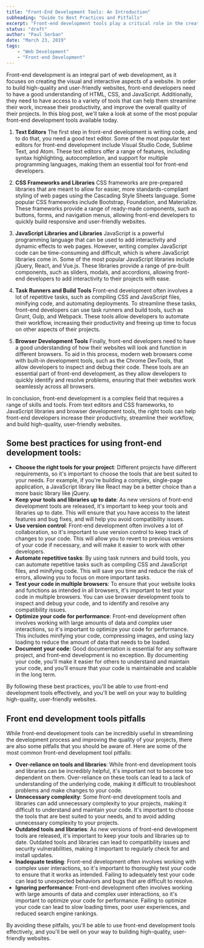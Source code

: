 ```yaml
---
title: "Front-End Development Tools: An Introduction"
subheading: "Guide to Best Practices and Pitfalls"
excerpt: "Front-end development tools play a critical role in the creation of modern websites and web applications. They help streamline the development process, improve the quality of your projects, and enhance the user experience. However, with so many tools available, it can be difficult to know where to start and how to use them effectively."
status: "draft"
author: "Paul Serban"
date: "March 23, 2019"
tags:
    - "Web Development"
    - "Front-end Development"
---
```


Front-end development is an integral part of web development, as it focuses on creating the visual and interactive aspects of a website. In order to build high-quality and user-friendly websites, front-end developers need to have a good understanding of HTML, CSS, and JavaScript. Additionally, they need to have access to a variety of tools that can help them streamline their work, increase their productivity, and improve the overall quality of their projects. In this blog post, we'll take a look at some of the most popular front-end development tools available today.

1. **Text Editors**
   The first step in front-end development is writing code, and to do that, you need a good text editor. Some of the most popular text editors for front-end development include Visual Studio Code, Sublime Text, and Atom. These text editors offer a range of features, including syntax highlighting, autocompletion, and support for multiple programming languages, making them an essential tool for front-end developers.

2. **CSS Frameworks and Libraries**
   CSS frameworks are pre-prepared libraries that are meant to allow for easier, more standards-compliant styling of web pages using the Cascading Style Sheets language. Some popular CSS frameworks include Bootstrap, Foundation, and Materialize. These frameworks provide a range of ready-made components, such as buttons, forms, and navigation menus, allowing front-end developers to quickly build responsive and user-friendly websites.

3. **JavaScript Libraries and Libraries**
   JavaScript is a powerful programming language that can be used to add interactivity and dynamic effects to web pages. However, writing complex JavaScript code can be time-consuming and difficult, which is where JavaScript libraries come in. Some of the most popular JavaScript libraries include jQuery, React, and Vue.js. These libraries provide a range of pre-built components, such as sliders, modals, and accordions, allowing front-end developers to add interactivity to their projects with ease.

4. **Task Runners and Build Tools**
   Front-end development often involves a lot of repetitive tasks, such as compiling CSS and JavaScript files, minifying code, and automating deployments. To streamline these tasks, front-end developers can use task runners and build tools, such as Grunt, Gulp, and Webpack. These tools allow developers to automate their workflow, increasing their productivity and freeing up time to focus on other aspects of their projects.

5. **Browser Development Tools**
   Finally, front-end developers need to have a good understanding of how their websites will look and function in different browsers. To aid in this process, modern web browsers come with built-in development tools, such as the Chrome DevTools, that allow developers to inspect and debug their code. These tools are an essential part of front-end development, as they allow developers to quickly identify and resolve problems, ensuring that their websites work seamlessly across all browsers.

In conclusion, front-end development is a complex field that requires a range of skills and tools. From text editors and CSS frameworks, to JavaScript libraries and browser development tools, the right tools can help front-end developers increase their productivity, streamline their workflow, and build high-quality, user-friendly websites.

## Some best practices for using front-end development tools:

-   **Choose the right tools for your project**: Different projects have different requirements, so it's important to choose the tools that are best suited to your needs. For example, if you're building a complex, single-page application, a JavaScript library like React may be a better choice than a more basic library like jQuery.
-   **Keep your tools and libraries up to date**: As new versions of front-end development tools are released, it's important to keep your tools and libraries up to date. This will ensure that you have access to the latest features and bug fixes, and will help you avoid compatibility issues.
-   **Use version control**: Front-end development often involves a lot of collaboration, so it's important to use version control to keep track of changes to your code. This will allow you to revert to previous versions of your code if necessary, and will make it easier to work with other developers.
-   **Automate repetitive tasks**: By using task runners and build tools, you can automate repetitive tasks such as compiling CSS and JavaScript files, and minifying code. This will save you time and reduce the risk of errors, allowing you to focus on more important tasks.
-   **Test your code in multiple browsers**: To ensure that your website looks and functions as intended in all browsers, it's important to test your code in multiple browsers. You can use browser development tools to inspect and debug your code, and to identify and resolve any compatibility issues.
-   **Optimize your code for performance**: Front-end development often involves working with large amounts of data and complex user interactions, so it's important to optimize your code for performance. This includes minifying your code, compressing images, and using lazy loading to reduce the amount of data that needs to be loaded.
-   **Document your code**: Good documentation is essential for any software project, and front-end development is no exception. By documenting your code, you'll make it easier for others to understand and maintain your code, and you'll ensure that your code is maintainable and scalable in the long term.

By following these best practices, you'll be able to use front-end development tools effectively, and you'll be well on your way to building high-quality, user-friendly websites.

## Front end development tools pitfalls

While front-end development tools can be incredibly useful in streamlining the development process and improving the quality of your projects, there are also some pitfalls that you should be aware of. Here are some of the most common front-end development tool pitfalls:

- **Over-reliance on tools and libraries**: While front-end development tools and libraries can be incredibly helpful, it's important not to become too dependent on them. Over-reliance on these tools can lead to a lack of understanding of the underlying code, making it difficult to troubleshoot problems and make changes to your code.
- **Unnecessary complexity**: Some front-end development tools and libraries can add unnecessary complexity to your projects, making it difficult to understand and maintain your code. It's important to choose the tools that are best suited to your needs, and to avoid adding unnecessary complexity to your projects.
- **Outdated tools and libraries**: As new versions of front-end development tools are released, it's important to keep your tools and libraries up to date. Outdated tools and libraries can lead to compatibility issues and security vulnerabilities, making it important to regularly check for and install updates.
- **Inadequate testing**: Front-end development often involves working with complex user interactions, so it's important to thoroughly test your code to ensure that it works as intended. Failing to adequately test your code can lead to unexpected behaviors and bugs that are difficult to resolve.
- **Ignoring performance**: Front-end development often involves working with large amounts of data and complex user interactions, so it's important to optimize your code for performance. Failing to optimize your code can lead to slow loading times, poor user experiences, and reduced search engine rankings.

By avoiding these pitfalls, you'll be able to use front-end development tools effectively, and you'll be well on your way to building high-quality, user-friendly websites.
